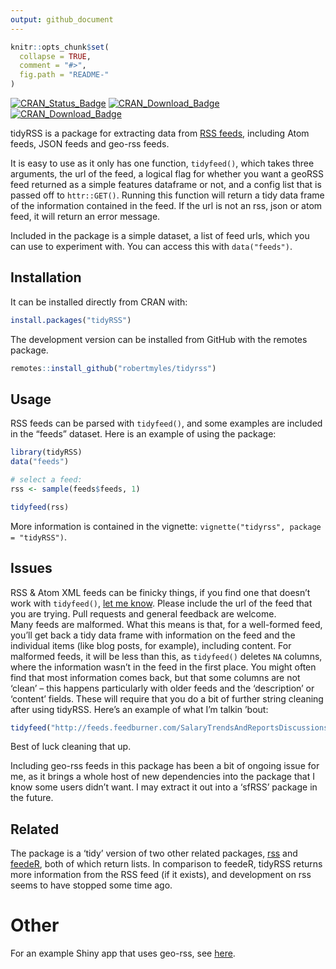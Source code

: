 ```yaml
---
output: github_document
---
```


<!-- README.md is generated from README.Rmd. Please edit that file -->

```r
knitr::opts_chunk$set(
  collapse = TRUE,
  comment = "#>",
  fig.path = "README-"
)
```

[![CRAN_Status_Badge](https://www.r-pkg.org/badges/version/tidyRSS)](https://cran.r-project.org/package=tidyRSS)
[![CRAN_Download_Badge](http://cranlogs.r-pkg.org/badges/tidyRSS)](https://CRAN.R-project.org/package=tidyRSS)
[![CRAN_Download_Badge](http://cranlogs.r-pkg.org/badges/grand-total/tidyRSS)](https://CRAN.R-project.org/package=tidyRSS)

tidyRSS is a package for extracting data from [RSS feeds](https://en.wikipedia.org/wiki/RSS), including Atom feeds, JSON feeds and geo-rss feeds.

It is easy to use as it only has one function, `tidyfeed()`, which takes three arguments, the url of the feed, a logical flag for whether you want a geoRSS feed returned as a simple features dataframe or not, and a config list that is passed off to `httr::GET()`. Running this function will return a tidy data frame of the information contained in the feed. If the url is not an rss, json or atom feed, it will return an error message.

Included in the package is a simple dataset, a list of feed urls, which you can use to experiment with. You can access this with `data("feeds")`.   

## Installation

It can be installed directly from CRAN with: 

```r
install.packages("tidyRSS")
```


The development version can be installed from GitHub with the remotes package. 

```r
remotes::install_github("robertmyles/tidyrss")
```



## Usage 

RSS feeds can be parsed with `tidyfeed()`, and some examples are included in the "feeds" dataset. Here is an example of using the package:   

```r
library(tidyRSS)
data("feeds")

# select a feed:
rss <- sample(feeds$feeds, 1)

tidyfeed(rss)
```

More information is contained in the vignette: `vignette("tidyrss", package = "tidyRSS")`. 


## Issues 

RSS & Atom XML feeds can be finicky things, if you find one that doesn't work with `tidyfeed()`, [let me know](https://github.com/robertmyles/tidyrss/issues). Please include the url of the feed that you are trying. Pull requests and general feedback are welcome.  
Many feeds are malformed. What this means is that, for a well-formed feed, you'll get back a tidy data frame with information on the feed and the individual items (like blog posts, for example), including content. For malformed feeds, it will be less than this, as `tidyfeed()` deletes `NA` columns, where the information wasn't in the feed in the first place. You might often find that most information comes back, but that some columns are not 'clean' -- this happens particularly with older feeds and the 'description' or 'content' fields. These will require that you do a bit of further string cleaning after using tidyRSS. Here's an example of what I'm talkin 'bout:
```r
tidyfeed("http://feeds.feedburner.com/SalaryTrendsAndReportsDiscussions-Analyticbridge?format=xml")$item_content[[1]]
```

Best of luck cleaning that up. 

Including geo-rss feeds in this package has been a bit of ongoing issue for me, as it brings a whole host of new dependencies into the package that I know some users didn't want. I may extract it out into a 'sfRSS' package in the future.  

## Related  

The package is a 'tidy' version of two other related packages, [rss](https://github.com/noahhl/r-does-rss) and [feedeR](https://github.com/DataWookie/feedeR), both of which return lists. In comparison to feedeR, tidyRSS returns more information from the RSS feed (if it exists), and development on rss seems to have stopped some time ago.  

# Other 
For an example Shiny app that uses geo-rss, see [here](https://github.com/RobertMyles/shinyGeoRSS).
